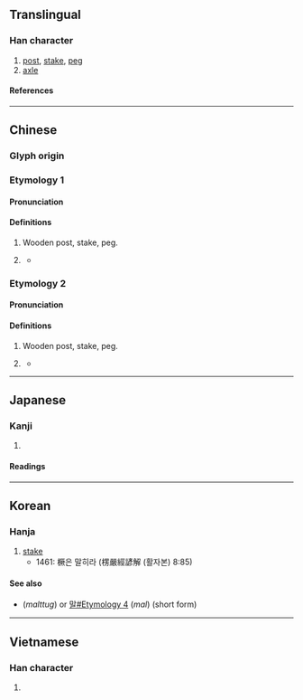 {{character info}}
==Translingual==

===Han character===
{{Han char|rn=75|rad=木|as=12|sn=16|four=41982|canj=DMTO|ids=⿰木厥}}

# [[post]], [[stake]], [[peg]]
# [[axle]]

====References====
{{Han ref|kx=0554.030|dkj=15556|dj=0942.150|hdz=21290.020|uh=6A5B}}

----

==Chinese==

===Glyph origin===
{{Han etym}}

===Etymology 1===
{{zh-forms|alt=𰉗-classifier}}

====Pronunciation====
{{zh-pron
|m=jué
|c=kyut3
|mn=
|mn-t=
|mc=
|oc=y
|ma=
|cat=n
}}

====Definitions====
{{zh-hanzi}}

# Wooden post, stake, peg.
# {{lb|zh|Cantonese|Min}} {{zh-classifier|[[section]]s}} {{attn|zh|＝截、段？}}
#* {{RQ:zhx-teo:Lim Hiong Seng|zhx-teo|}}
#*: {{zh-x|船頭枝桅個其若是升半𰉗就要行|tr=zung5 tao5 gi1 ui5 gai5 gi5, nan7 si6 liu7 buan3 guêh8 ziu6 ain3 gian5}}

===Etymology 2===
{{zh-forms|alt=𰉗-Min}}

====Pronunciation====
{{zh-pron
|m=
|c=gyut6
|mn=koe̍h
|mn-t=guêh8
|mc=
|oc=
|ma=
|cat=cls
}}

====Definitions====
{{zh-hanzi}}

# Wooden post, stake, peg.
# {{lb|zh|Cantonese|Min}} {{zh-classifier|[[section]]s}} {{attn|zh|＝截、段？}}
#* {{RQ:zhx-teo:Lim Hiong Seng|zhx-teo|}}
#*: {{zh-x|船頭枝桅個其若是升半𰉗就要行|tr=zung5 tao5 gi1 ui5 gai5 gi5, nan7 si6 liu7 buan3 guêh8 ziu6 ain3 gian5}}

----

==Japanese==

===Kanji===
{{ja-kanji|grade=|rs=木12}}

# {{rfdef|ja|sort=木12}}

====Readings====
{{ja-readings
|on=けつ, かち, けい, け
|kun=くい
}}

----

==Korean==

===Hanja===
{{ko-hanja|hangeul=[[궐]]|eumhun=|rv=gwol|mr=|y=}}

# [[stake]]
#* 1461: 橛은 말히라 (楞嚴經諺解 (활자본) 8:85)

====See also====
* {{l|ko|말뚝}} (''malttug'') or [[말#Etymology 4]] (''mal'') (short form)

----

==Vietnamese==

===Han character===
{{vi-readings|rs=木12|reading=cột}}

# {{rfdef|vi|sort=木12}}